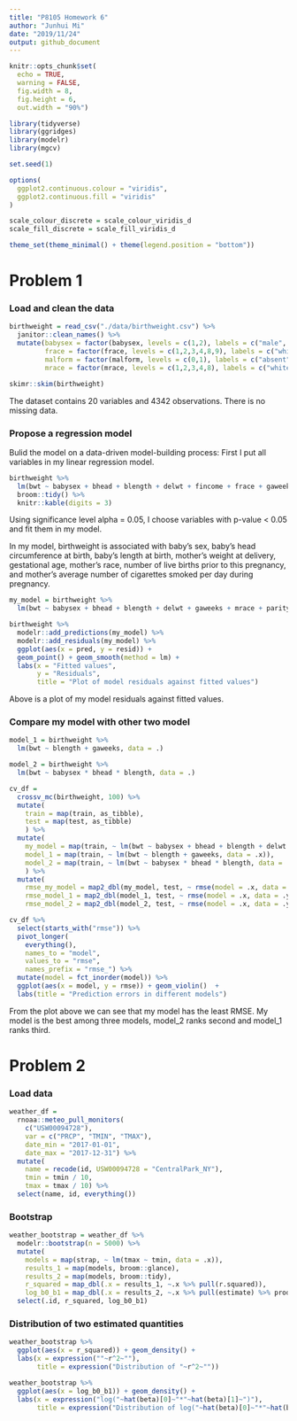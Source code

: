 ```yaml
---
title: "P8105 Homework 6"
author: "Junhui Mi"
date: "2019/11/24"
output: github_document
---
```


```r
knitr::opts_chunk$set(
  echo = TRUE,
  warning = FALSE,
  fig.width = 8,
  fig.height = 6,
  out.width = "90%")

library(tidyverse)
library(ggridges)
library(modelr)
library(mgcv)

set.seed(1)

options(
  ggplot2.continuous.colour = "viridis",
  ggplot2.continuous.fill = "viridis"
)

scale_colour_discrete = scale_colour_viridis_d
scale_fill_discrete = scale_fill_viridis_d

theme_set(theme_minimal() + theme(legend.position = "bottom"))
```

# Problem 1

### Load and clean the data
```r
birthweight = read_csv("./data/birthweight.csv") %>%
  janitor::clean_names() %>%
  mutate(babysex = factor(babysex, levels = c(1,2), labels = c("male", "female")),
         frace = factor(frace, levels = c(1,2,3,4,8,9), labels = c("white", "black", "asian", "puerto_rican", "other", "unknown")),
         malform = factor(malform, levels = c(0,1), labels = c("absent", "present")),
         mrace = factor(mrace, levels = c(1,2,3,4,8), labels = c("white", "black", "asian", "puerto_rican", "other")))

skimr::skim(birthweight)
```

The dataset contains 20 variables and 4342 observations. There is no missing data.

### Propose a regression model

Bulid the model on a data-driven model-building process: First I put all variables in my linear regression model.  

```r
birthweight %>%
  lm(bwt ~ babysex + bhead + blength + delwt + fincome + frace + gaweeks + malform + menarche + mheight + momage + mrace + parity + pnumlbw + pnumsga + ppbmi + ppwt + smoken + wtgain, data = .) %>% 
  broom::tidy() %>% 
  knitr::kable(digits = 3)
```

Using significance level alpha = 0.05, I choose variables with p-value < 0.05 and fit them in my model. 

In my model, birthweight is associated with baby’s sex, baby’s head circumference at birth, baby’s length at birth, mother’s weight at delivery, gestational age, mother’s race, number of live births prior to this pregnancy, and mother's average number of cigarettes smoked per day during pregnancy.

```r
my_model = birthweight %>%
  lm(bwt ~ babysex + bhead + blength + delwt + gaweeks + mrace + parity + smoken, data = .)

birthweight %>%
  modelr::add_predictions(my_model) %>%
  modelr::add_residuals(my_model) %>%
  ggplot(aes(x = pred, y = resid)) +
  geom_point() + geom_smooth(method = lm) +
  labs(x = "Fitted values",
       y = "Residuals",
       title = "Plot of model residuals against fitted values")
```

Above is a plot of my model residuals against fitted values.

### Compare my model with other two model

```r
model_1 = birthweight %>%
  lm(bwt ~ blength + gaweeks, data = .)

model_2 = birthweight %>%
  lm(bwt ~ babysex * bhead * blength, data = .)

cv_df = 
  crossv_mc(birthweight, 100) %>% 
  mutate(
    train = map(train, as_tibble),
    test = map(test, as_tibble)
    ) %>%
  mutate(
    my_model = map(train, ~ lm(bwt ~ babysex + bhead + blength + delwt + gaweeks + mrace + parity + smoken, data = .x)),
    model_1 = map(train, ~ lm(bwt ~ blength + gaweeks, data = .x)),
    model_2 = map(train, ~ lm(bwt ~ babysex * bhead * blength, data = .x))
    ) %>% 
  mutate(
    rmse_my_model = map2_dbl(my_model, test, ~ rmse(model = .x, data = .y)),
    rmse_model_1 = map2_dbl(model_1, test, ~ rmse(model = .x, data = .y)),
    rmse_model_2 = map2_dbl(model_2, test, ~ rmse(model = .x, data = .y)))

cv_df %>% 
  select(starts_with("rmse")) %>% 
  pivot_longer(
    everything(),
    names_to = "model", 
    values_to = "rmse",
    names_prefix = "rmse_") %>% 
  mutate(model = fct_inorder(model)) %>% 
  ggplot(aes(x = model, y = rmse)) + geom_violin()  +
  labs(title = "Prediction errors in different models")
```

From the plot above we can see that my model has the least RMSE. My model is the best among three models, model_2 ranks second and model_1 ranks third.

# Problem 2

### Load data
```r
weather_df = 
  rnoaa::meteo_pull_monitors(
    c("USW00094728"),
    var = c("PRCP", "TMIN", "TMAX"), 
    date_min = "2017-01-01",
    date_max = "2017-12-31") %>%
  mutate(
    name = recode(id, USW00094728 = "CentralPark_NY"),
    tmin = tmin / 10,
    tmax = tmax / 10) %>%
  select(name, id, everything())
```

### Bootstrap
```r
weather_bootstrap = weather_df %>% 
  modelr::bootstrap(n = 5000) %>% 
  mutate(
    models = map(strap, ~ lm(tmax ~ tmin, data = .x)),
    results_1 = map(models, broom::glance),
    results_2 = map(models, broom::tidy),
    r_squared = map_dbl(.x = results_1, ~.x %>% pull(r.squared)),
    log_b0_b1 = map_dbl(.x = results_2, ~.x %>% pull(estimate) %>% prod %>% log)) %>%
  select(.id, r_squared, log_b0_b1)
```

### Distribution of two estimated quantities
```r
weather_bootstrap %>%
  ggplot(aes(x = r_squared)) + geom_density() +
  labs(x = expression(""~r^2~""),
       title = expression("Distribution of "~r^2~""))

weather_bootstrap %>%
  ggplot(aes(x = log_b0_b1)) + geom_density() +
  labs(x = expression("log("~hat(beta)[0]~"*"~hat(beta)[1]~")"),
       title = expression("Distribution of log("~hat(beta)[0]~"*"~hat(beta)[1]~")"))
```
